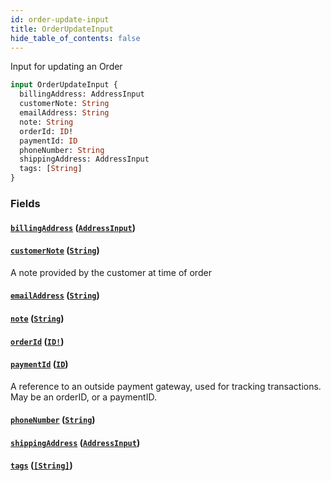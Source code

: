 ```yaml
---
id: order-update-input
title: OrderUpdateInput
hide_table_of_contents: false
---
```



Input for updating an Order

```graphql
input OrderUpdateInput {
  billingAddress: AddressInput
  customerNote: String
  emailAddress: String
  note: String
  orderId: ID!
  paymentId: ID
  phoneNumber: String
  shippingAddress: AddressInput
  tags: [String]
}
```


### Fields

#### [`billingAddress`](#) ([`AddressInput`](/demand/api/graphql-admin/reference/inputs/address-input))




#### [`customerNote`](#) ([`String`](/demand/api/graphql-admin/reference/scalars/string))

A note provided by the customer at time of order


#### [`emailAddress`](#) ([`String`](/demand/api/graphql-admin/reference/scalars/string))




#### [`note`](#) ([`String`](/demand/api/graphql-admin/reference/scalars/string))




#### [`orderId`](#) ([`ID!`](/demand/api/graphql-admin/reference/scalars/id))




#### [`paymentId`](#) ([`ID`](/demand/api/graphql-admin/reference/scalars/id))

A reference to an outside payment gateway, used for tracking transactions. May be an orderID, or a paymentID.


#### [`phoneNumber`](#) ([`String`](/demand/api/graphql-admin/reference/scalars/string))




#### [`shippingAddress`](#) ([`AddressInput`](/demand/api/graphql-admin/reference/inputs/address-input))




#### [`tags`](#) ([`[String]`](/demand/api/graphql-admin/reference/scalars/string))






